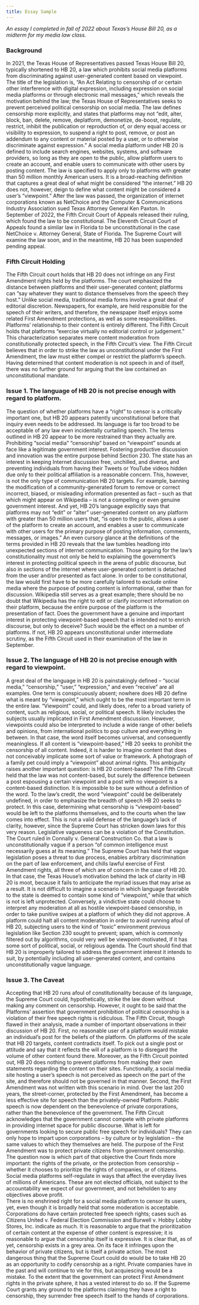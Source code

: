 ```yaml
---
title: Essay Sample
---
```


*An essay I completed in fall of 2022 about Texas's House Bill 20, as a midterm for my media law class.*

### Background
In 2021, the Texas House of Representatives passed Texas House Bill 20, typically shortened to HB 20, a law which prohibits social media platforms from discriminating against user-generated content based on viewpoint. The title of the legislation is, “An Act Relating to censorship of or certain other interference with digital expression, including expression on social media platforms or through electronic mail messages,” which reveals the motivation behind the law; the Texas House of Representatives seeks to prevent perceived political censorship on social media.
The law defines censorship more explicitly, and states that platforms may not “edit, alter, block, ban, delete, remove, deplatform, demonetize, de-boost, regulate, restrict, inhibit the publication or reproduction of, or deny equal access or visibility to expression, to suspend a right to post, remove, or post an addendum to any content or material posted by a user, or to otherwise discriminate against expression.” A social media platform under HB 20 is defined to include search engines, websites, systems, and software providers, so long as they are open to the public, allow platform users to create an account, and enable users to communicate with other users by posting content. The law is specified to apply only to platforms with greater than 50 million monthly American users. It is a broad-reaching definition that captures a great deal of what might be considered “the internet.” HB 20 does not, however, deign to define what content might be considered a user’s “viewpoint.” 
After the law was passed, the organization of internet corporations known as NetChoice and the Computer & Communications Industry Association sued Texas Attorney General Ken Paxton. In September of 2022, the Fifth Circuit Court of Appeals released their ruling, which found the law to be constitutional. The Eleventh Circuit Court of Appeals found a similar law in Florida to be unconstitutional in the case NetChoice v. Attorney General, State of Florida. The Supreme Court will examine the law soon, and in the meantime, HB 20 has been suspended pending appeal. 

### Fifth Circuit Holding
The Fifth Circuit court holds that HB 20 does not infringe on any First Amendment rights held by the platforms. The court emphasized the distance between platforms and their user-generated content; platforms can “say whatever they want to distance themselves from the speech they host.” Unlike social media, traditional media forms involve a great deal of editorial discretion. Newspapers, for example, are held responsible for the speech of their writers, and therefore, the newspaper itself enjoys some related First Amendment protections, as well as some responsibilities. Platforms’ relationship to their content is entirely different. The Fifth Circuit holds that platforms “exercise virtually no editorial control or judgement.” This characterization separates mere content moderation from constitutionally protected speech, in the Fifth Circuit’s view. 
The Fifth Circuit believes that in order to strike the law as unconstitutional under the First Amendment, the law must either compel or restrict the platform’s speech. Having determined that content moderation is not speech in and of itself, there was no further ground for arguing that the law contained an unconstitutional mandate. 

### Issue 1. The language of HB 20 is not precise enough with regard to platform. 
The question of whether platforms have a “right” to censor is a critically important one, but HB 20 appears patently unconstitutional before that inquiry even needs to be addressed. Its language is far too broad to be acceptable of any law even incidentally curtailing speech. 
The terms outlined in HB 20 appear to be more restrained than they actually are. Prohibiting “social media” “censorship” based on “viewpoint” sounds at face like a legitimate government interest. Fostering productive discussion and innovation was the entire purpose behind Section 230. The state has an interest in keeping Internet discussion free, unchilled, and diverse, and preventing individuals from having their Tweets or YouTube videos hidden due only to their political affiliation is a reasonable concern. 
This, however, is not the only type of communication HB 20 targets. For example, banning the modification of a community-generated forum to remove or correct incorrect, biased, or misleading information presented as fact – such as that which might appear on Wikipedia – is not a compelling or even genuine government interest. And yet, HB 20’s language explicitly says that platforms may not “edit” or “alter” user-generated content on any platform with greater than 50 million users that, “is open to the public, allows a user of the platform to create an account, and enables a user to communicate with other users for the primary purpose of posting information, comments, messages, or images.”
An even cursory glance at the definitions of the terms provided in HB 20 reveals that the law tumbles headlong into unexpected sections of internet communication. Those arguing for the law’s constitutionality must not only be held to explaining the government’s interest in protecting political speech in the arena of public discourse, but also in sections of the internet where user-generated content is detached from the user and/or presented as fact alone. 
In order to be constitutional, the law would first have to be more carefully tailored to exclude online media where the purpose of posting content is informational, rather than for discussion. Wikipedia still serves as a great example; there should be no doubt that Wikipedia has the right to edit or clarify incorrect information on their platform, because the entire purpose of the platform is the presentation of fact. Does the government have a genuine and important interest in protecting viewpoint-based speech that is intended not to enrich discourse, but only to deceive? Such would be the effect on a number of platforms. If not, HB 20 appears unconstitutional under intermediate scrutiny, as the Fifth Circuit used in their examination of the law in September.  

### Issue 2. The language of HB 20 is not precise enough with regard to viewpoint. 
A great deal of the language in HB 20 is painstakingly defined – “social media,” “censorship,” “user,” “expression,” and even “receive” are all examples. One term is conspicuously absent; nowhere does HB 20 define what is meant by “viewpoint,” which ought to be the most important term in the entire law. 
“Viewpoint” could, and likely does, refer to a broad variety of content, such as religious, social, or political speech. It likely includes the subjects usually implicated in First Amendment discussion. However, viewpoints could also be interpreted to include a wide range of other beliefs and opinions, from international politics to pop culture and everything in between. In that case, the word itself becomes universal, and consequently meaningless. If all content is “viewpoint-based,” HB 20 seeks to prohibit the censorship of all content. 
Indeed, it is harder to imagine content that does not conceivably implicate some sort of value or framework. A photograph of a family pet could imply a “viewpoint” about animal rights. 
This ambiguity raises another important question: is HB 20 content-based? The Fifth Circuit held that the law was not content-based, but surely the difference between a post espousing a certain viewpoint and a post with no viewpoint is a content-based distinction. It is impossible to be sure without a definition of the word.
To the law’s credit, the word “viewpoint” could be deliberately undefined, in order to emphasize the breadth of speech HB 20 seeks to protect. In this case, determining what censorship is “viewpoint-based” would be left to the platforms themselves, and to the courts when the law comes into effect. This is not a valid defense of the language’s lack of clarity, however, since the Supreme Court has stricken down laws for this very reason. 
Legislative vagueness can be a violation of the Constitution. The Court ruled in Connally v. General Construction Co. that a law is unconstitutionally vague if a person “of common intelligence must necessarily guess at its meaning.” The Supreme Court has held that vague legislation poses a threat to due process, enables arbitrary discrimination on the part of law enforcement, and chills lawful exercise of First Amendment rights, all three of which are of concern in the case of HB 20.  
In that case, the Texas House’s motivation behind the lack of clarity in HB 20 is moot, because it fails to anticipate the myriad issues that may arise as a result. It is not difficult to imagine a scenario in which language favorable to the state is deemed to contain some kind of “viewpoint,” while that which is not is left unprotected. Conversely, a vindictive state could choose to interpret any moderation at all as hostile viewpoint-based censorship, in order to take punitive swipes at a platform of which they did not approve. A platform could halt all content moderation in order to avoid running afoul of HB 20, subjecting users to the kind of “toxic” environment previous legislation like Section 230 sought to prevent; spam, which is commonly filtered out by algorithms, could very well be viewpoint-motivated, if it has some sort of political, social, or religious agenda. 
The Court should find that HB 20 is improperly tailored to address the government interest it intends to suit, by potentially including all user-generated content, and contains unconstitutionally vague language. 

### Issue 3. The Caveat
Accepting that HB 20 runs afoul of constitutionality because of its language, the Supreme Court could, hypothetically, strike the law down without making any comment on censorship. 
However, it ought to be said that the Platforms’ assertion that government prohibition of political censorship is a violation of their free speech rights is ridiculous. The Fifth Circuit, though flawed in their analysis, made a number of important observations in their discussion of HB 20. 
First, no reasonable user of a platform would mistake an individual’s post for the beliefs of the platform. On platforms of the scale that HB 20 targets, content contradicts itself. To pick out a single post or attitude and say that it reflects the will of a platform is to disregard the volume of other content found there. Moreover, as the Fifth Circuit pointed out, HB 20 does nothing to prevent platforms from making their own statements regarding the content on their sites.
Functionally, a social media site hosting a user’s speech is not perceived as speech on the part of the site, and therefore should not be governed in that manner. 
Second, the First Amendment was not written with this scenario in mind. Over the last 200 years, the street-corner, protected by the First Amendment, has become a less effective site for speech than the privately-owned Platform. Public speech is now dependent on the benevolence of private corporations, rather than the benevolence of the government. The Fifth Circuit acknowledges that the government cannot compete with private platforms in providing internet space for public discourse. What is left for governments looking to secure public free speech for individuals? They can only hope to impart upon corporations – by culture or by legislation – the same values to which they themselves are held. 
The purpose of the First Amendment was to protect private citizens from government censorship. The question now is which part of that objective the Court finds more important: the rights of the private, or the protection from censorship – whether it chooses to prioritize the rights of companies, or of citizens. Social media platforms self-regulate in ways that affect the everyday lives of millions of Americans. These are not elected officials, not subject to the accountability we expect of our government, and not beholden to any objectives above profit.  
There is no enshrined right for a social media platform to censor its users, yet, even though it is broadly held that some moderation is acceptable. Corporations do have certain protected free speech rights; cases such as Citizens United v. Federal Election Commission and Burwell v. Hobby Lobby Stores, Inc. indicate as much. It is reasonable to argue that the prioritization of certain content at the expense of other content is expressive; it is reasonable to argue that censorship itself is expressive. 
It is clear that, as of yet, censorship exists in a grey area. On its face it infringes upon the behavior of private citizens, but is itself a private action. The most dangerous thing that the Supreme Court could do would be to take HB 20 as an opportunity to codify censorship as a right. Private companies have in the past and will continue to vie for this, but acquiescing would be a mistake. 
To the extent that the government can protect First Amendment rights in the private sphere, it has a vested interest to do so. If the Supreme Court grants any ground to the platforms claiming they have a right to censorship, they surrender free speech itself to the hands of corporations. 
